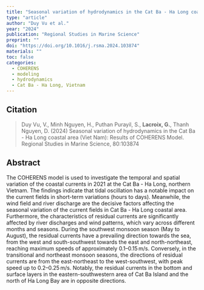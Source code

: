 ```yaml
---
title: "Seasonal variation of hydrodynamics in the Cat Ba - Ha Long coastal area (Viet Nam): Results of COHERENS Model"
type: "article"
author: "Duy Vu et al."
year: "2024"
publication: "Regional Studies in Marine Science"
preprint: ""
doi: "https://doi.org/10.1016/j.rsma.2024.103874"
materials: ""
toc: false
categories:
  - COHERENS
  - modeling
  - hydrodynamics
  - Cat Ba - Ha Long, Vietnam
---
```


## Citation

> Duy Vu, V., Minh Nguyen, H., Puthan Purayil, S., **Lacroix, G.**, Thanh Nguyen, D. (2024) Seasonal variation of hydrodynamics in the Cat Ba - Ha Long coastal area (Viet Nam): Results of COHERENS Model. Regional Studies in Marine Science, 80:103874

## Abstract

The COHERENS model is used to investigate the temporal and spatial variation of the coastal currents in 2021 at the Cat Ba - Ha Long, northern Vietnam. The findings indicate that tidal oscillation has a notable impact on the current fields in short-term variations (hours to days). Meanwhile, the wind field and river discharge are the decisive factors affecting the seasonal variation of the current fields in Cat Ba - Ha Long coastal area. Furthermore, the characteristics of residual currents are significantly affected by river discharges and wind patterns, which vary across different months and seasons. During the southwest monsoon season (May to August), the residual currents have a prevailing direction towards the sea, from the west and south-southwest towards the east and north-northeast, reaching maximum speeds of approximately 0.1–0.15 m/s. Conversely, in the transitional and northeast monsoon seasons, the directions of residual currents are from the east-northeast to the west-southwest, with peak speed up to 0.2–0.25 m/s. Notably, the residual currents in the bottom and surface layers in the eastern-southwestern area of Cat Ba Island and the north of Ha Long Bay are in opposite directions.

